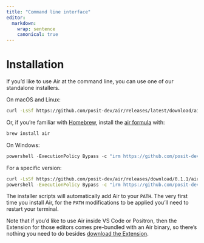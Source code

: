 ```yaml
---
title: "Command line interface"
editor:
  markdown:
    wrap: sentence
    canonical: true
---
```


# Installation

If you'd like to use Air at the command line, you can use one of our standalone installers.

On macOS and Linux:

``` bash
curl -LsSf https://github.com/posit-dev/air/releases/latest/download/air-installer.sh | sh
```

Or, if you're familiar with [Homebrew](https://brew.sh/), install the [air formula](https://formulae.brew.sh/formula/air) with:

```bash
brew install air
```

On Windows:

``` powershell
powershell -ExecutionPolicy Bypass -c "irm https://github.com/posit-dev/air/releases/latest/download/air-installer.ps1 | iex"
```

For a specific version:

``` bash
curl -LsSf https://github.com/posit-dev/air/releases/download/0.1.1/air-installer.sh | sh
powershell -ExecutionPolicy Bypass -c "irm https://github.com/posit-dev/air/releases/download/0.1.1/air-installer.ps1 | iex"
```

The installer scripts will automatically add Air to your `PATH`.
The very first time you install Air, for the `PATH` modifications to be applied you'll need to restart your terminal.

Note that if you'd like to use Air inside VS Code or Positron, then the Extension for those editors comes pre-bundled with an Air binary, so there's nothing you need to do besides [download the Extension](editor-vscode.qmd).
